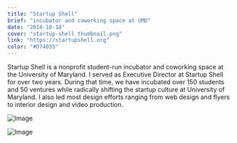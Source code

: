 ```yaml
---
title: "Startup Shell"
brief: "incubator and coworking space at UMD"
date: "2014-10-18"
cover: "startup-shell_thumbnail.png"
link: "https://startupshell.org"
color: "#D74035"
---
```


Startup Shell is a nonprofit student-run incubator and coworking space at the University of Maryland. I served as Executive Director at Startup Shell for over two years. During that time, we have incubated over 150 students and 50 ventures while radically shifting the startup culture at University of Maryland. I also led most design efforts ranging from web design and flyers to interior design and video production.

![Image](@/images/projects/startup-shell/startup-shell_homepage-display.png)

![Image](@/images/projects/startup-shell/startup-shell_about.png)
